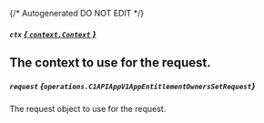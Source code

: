 {/* Autogenerated DO NOT EDIT  */}

##### `ctx` [*{ `context.Context` }*](https://pkg.go.dev/context#Context)
The context to use for the request.
---
##### `request` *{`operations.C1APIAppV1AppEntitlementOwnersSetRequest`}*
The request object to use for the request.

<Collapsible openLabel={Labels.showProperties} closeLabel={Labels.hideProperties}>
  <C1APIAppV1AppEntitlementOwnersSetRequest />
</Collapsible>


